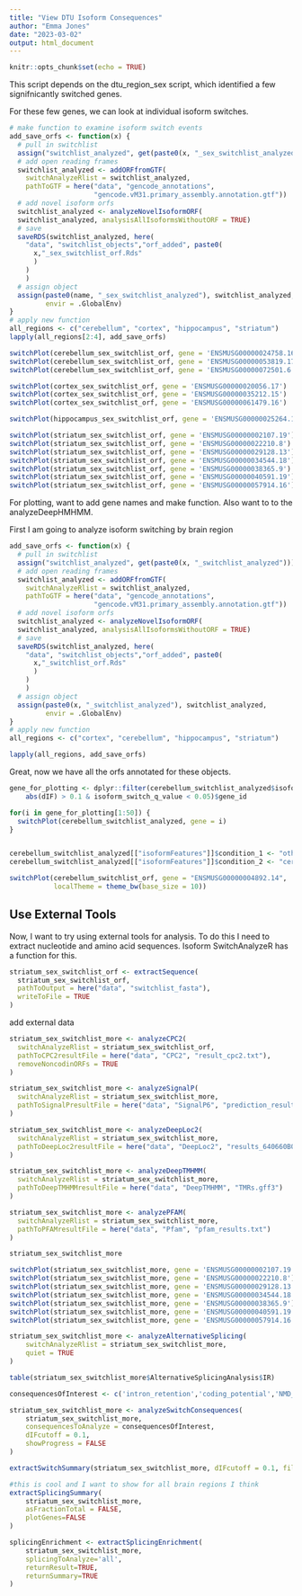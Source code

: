 ```yaml
---
title: "View DTU Isoform Consequences"
author: "Emma Jones"
date: "2023-03-02"
output: html_document
---
```


```r
knitr::opts_chunk$set(echo = TRUE)
```

This script depends on the dtu_region_sex script, which identified a few signifnicantly switched genes.

For these few genes, we can look at individual isoform switches.

```r
# make function to examine isoform switch events
add_save_orfs <- function(x) {
  # pull in switchlist
  assign("switchlist_analyzed", get(paste0(x, "_sex_switchlist_analyzed")))
  # add open reading frames
  switchlist_analyzed <- addORFfromGTF(
    switchAnalyzeRlist = switchlist_analyzed,
    pathToGTF = here("data", "gencode_annotations",
                     "gencode.vM31.primary_assembly.annotation.gtf"))
  # add novel isoform orfs
  switchlist_analyzed <- analyzeNovelIsoformORF(
  switchlist_analyzed, analysisAllIsoformsWithoutORF = TRUE)
  # save
  saveRDS(switchlist_analyzed, here(
    "data", "switchlist_objects","orf_added", paste0(
      x,"_sex_switchlist_orf.Rds"
      )
    )
    )
  # assign object
  assign(paste0(name, "_sex_switchlist_analyzed"), switchlist_analyzed,
         envir = .GlobalEnv)
}
# apply new function
all_regions <- c("cerebellum", "cortex", "hippocampus", "striatum")
lapply(all_regions[2:4], add_save_orfs)
```


```r
switchPlot(cerebellum_sex_switchlist_orf, gene = 'ENSMUSG00000024758.16')
switchPlot(cerebellum_sex_switchlist_orf, gene = 'ENSMUSG00000053819.17')
switchPlot(cerebellum_sex_switchlist_orf, gene = 'ENSMUSG00000072501.6')

switchPlot(cortex_sex_switchlist_orf, gene = 'ENSMUSG00000020056.17')
switchPlot(cortex_sex_switchlist_orf, gene = 'ENSMUSG00000035212.15')
switchPlot(cortex_sex_switchlist_orf, gene = 'ENSMUSG00000061479.16')

switchPlot(hippocampus_sex_switchlist_orf, gene = 'ENSMUSG00000025264.13')

switchPlot(striatum_sex_switchlist_orf, gene = 'ENSMUSG00000002107.19')
switchPlot(striatum_sex_switchlist_orf, gene = 'ENSMUSG00000022210.8')
switchPlot(striatum_sex_switchlist_orf, gene = 'ENSMUSG00000029128.13')
switchPlot(striatum_sex_switchlist_orf, gene = 'ENSMUSG00000034544.18')
switchPlot(striatum_sex_switchlist_orf, gene = 'ENSMUSG00000038365.9')
switchPlot(striatum_sex_switchlist_orf, gene = 'ENSMUSG00000040591.19')
switchPlot(striatum_sex_switchlist_orf, gene = 'ENSMUSG00000057914.16')
```
For plotting, want to add gene names and make function. Also want to to the analyzeDeepHMHMM.

First I am going to analyze isoform switching by brain region

```r
add_save_orfs <- function(x) {
  # pull in switchlist
  assign("switchlist_analyzed", get(paste0(x, "_switchlist_analyzed")))
  # add open reading frames
  switchlist_analyzed <- addORFfromGTF(
    switchAnalyzeRlist = switchlist_analyzed,
    pathToGTF = here("data", "gencode_annotations",
                     "gencode.vM31.primary_assembly.annotation.gtf"))
  # add novel isoform orfs
  switchlist_analyzed <- analyzeNovelIsoformORF(
  switchlist_analyzed, analysisAllIsoformsWithoutORF = TRUE)
  # save
  saveRDS(switchlist_analyzed, here(
    "data", "switchlist_objects","orf_added", paste0(
      x,"_switchlist_orf.Rds"
      )
    )
    )
  # assign object
  assign(paste0(x, "_switchlist_analyzed"), switchlist_analyzed,
         envir = .GlobalEnv)
}
# apply new function
all_regions <- c("cortex", "cerebellum", "hippocampus", "striatum")

lapply(all_regions, add_save_orfs)

```

Great, now we have all the orfs annotated for these objects.


```r

gene_for_plotting <- dplyr::filter(cerebellum_switchlist_analyzed$isoformFeatures,
    abs(dIF) > 0.1 & isoform_switch_q_value < 0.05)$gene_id

for(i in gene_for_plotting[1:50]) {
  switchPlot(cerebellum_switchlist_analyzed, gene = i)
}


cerebellum_switchlist_analyzed[["isoformFeatures"]]$condition_1 <- "other_regions"
cerebellum_switchlist_analyzed[["isoformFeatures"]]$condition_2 <- "cerebellum"

switchPlot(cerebellum_switchlist_orf, gene = "ENSMUSG00000004892.14", 
           localTheme = theme_bw(base_size = 10))

```

## Use External Tools

Now, I want to try using external tools for analysis. To do this I need to extract nucleotide and amino acid sequences. Isoform SwitchAnalyzeR has a function for this.

```r

striatum_sex_switchlist_orf <- extractSequence(
  striatum_sex_switchlist_orf,
  pathToOutput = here("data", "switchlist_fasta"),
  writeToFile = TRUE
)

```
add external data

```r

striatum_sex_switchlist_more <- analyzeCPC2(
  switchAnalyzeRlist = striatum_sex_switchlist_orf,
  pathToCPC2resultFile = here("data", "CPC2", "result_cpc2.txt"),
  removeNoncodinORFs = TRUE
)

striatum_sex_switchlist_more <- analyzeSignalP(
  switchAnalyzeRlist = striatum_sex_switchlist_more,
  pathToSignalPresultFile = here("data", "SignalP6", "prediction_results.txt")
)

striatum_sex_switchlist_more <- analyzeDeepLoc2(
  switchAnalyzeRlist = striatum_sex_switchlist_more,
  pathToDeepLoc2resultFile = here("data", "DeepLoc2", "results_640660B000004A492D07E377.csv")
)

striatum_sex_switchlist_more <- analyzeDeepTMHMM(
  switchAnalyzeRlist = striatum_sex_switchlist_more,
  pathToDeepTMHMMresultFile = here("data", "DeepTMHMM", "TMRs.gff3")
)

striatum_sex_switchlist_more <- analyzePFAM(
  switchAnalyzeRlist = striatum_sex_switchlist_more,
  pathToPFAMresultFile = here("data", "Pfam", "pfam_results.txt")
)

striatum_sex_switchlist_more

switchPlot(striatum_sex_switchlist_more, gene = 'ENSMUSG00000002107.19')
switchPlot(striatum_sex_switchlist_more, gene = 'ENSMUSG00000022210.8')
switchPlot(striatum_sex_switchlist_more, gene = 'ENSMUSG00000029128.13')
switchPlot(striatum_sex_switchlist_more, gene = 'ENSMUSG00000034544.18')
switchPlot(striatum_sex_switchlist_more, gene = 'ENSMUSG00000038365.9')
switchPlot(striatum_sex_switchlist_more, gene = 'ENSMUSG00000040591.19')
switchPlot(striatum_sex_switchlist_more, gene = 'ENSMUSG00000057914.16')
```


```r

striatum_sex_switchlist_more <- analyzeAlternativeSplicing(
    switchAnalyzeRlist = striatum_sex_switchlist_more,
    quiet = TRUE
)

table(striatum_sex_switchlist_more$AlternativeSplicingAnalysis$IR)

consequencesOfInterest <- c('intron_retention','coding_potential','NMD_status','domains_identified','ORF_seq_similarity')

striatum_sex_switchlist_more <- analyzeSwitchConsequences(
    striatum_sex_switchlist_more,
    consequencesToAnalyze = consequencesOfInterest, 
    dIFcutoff = 0.1,
    showProgress = FALSE
)

extractSwitchSummary(striatum_sex_switchlist_more, dIFcutoff = 0.1, filterForConsequences = TRUE)

#this is cool and I want to show for all brain regions I think
extractSplicingSummary(
    striatum_sex_switchlist_more,
    asFractionTotal = FALSE,
    plotGenes=FALSE
)

splicingEnrichment <- extractSplicingEnrichment(
    striatum_sex_switchlist_more,
    splicingToAnalyze='all',
    returnResult=TRUE,
    returnSummary=TRUE
)


```

